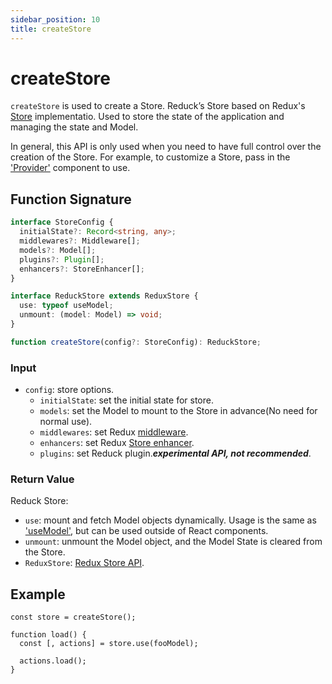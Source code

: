 ```yaml
---
sidebar_position: 10
title: createStore
---
```

# createStore


<ReduckTip />

`createStore` is used to create a Store. Reduck’s Store based on Redux's [Store](https://redux.js.org/api/store) implementatio. Used to store the state of the application and managing the state and Model.

In general, this API is only used when you need to have full control over the creation of the Store. For example, to customize a Store, pass in the ['Provider'](./Provider.mdx) component to use.

## Function Signature

```ts
interface StoreConfig {
  initialState?: Record<string, any>;
  middlewares?: Middleware[];
  models?: Model[];
  plugins?: Plugin[];
  enhancers?: StoreEnhancer[];
}

interface ReduckStore extends ReduxStore {
  use: typeof useModel;
  unmount: (model: Model) => void;
}

function createStore(config?: StoreConfig): ReduckStore;
```

### Input

- `config`: store options.
  - `initialState`: set the initial state for store.
  - `models`: set the Model to mount to the Store in advance(No need for normal use).
  - `middlewares`: set Redux [middleware](https://redux.js.org/understanding/thinking-in-redux/glossary#middleware).
  - `enhancers`: set Redux [Store enhancer](https://redux.js.org/understanding/thinking-in-redux/glossary#store-enhancer).
  - `plugins`: set Reduck plugin.***experimental API, not recommended***.

### Return Value

Reduck Store:

- `use`: mount and fetch Model objects dynamically. Usage is the same as ['useModel'](./use-model.mdx), but can be used outside of React components.
- `unmount`: unmount the Model object, and the Model State is cleared from the Store.
- `ReduxStore`: [Redux Store API](https://redux.js.org/tutorials/fundamentals/part-4-store#redux-store).

## Example

```tsx
const store = createStore();

function load() {
  const [, actions] = store.use(fooModel);

  actions.load();
}
```
